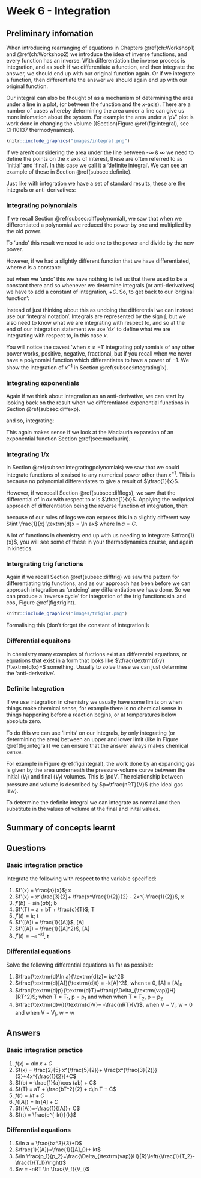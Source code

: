 # Week 6 - Integration {#ch:Workshop6}

## Preliminary infomation {#sec:Prelim6}

When introducing rearranging of equations in Chapters \@ref(ch:Workshop1) and \@ref(ch:Workshop2) we introduce the idea of inverse functions, and every function has an inverse. With differentiation the inverse process is integration, and as such if we differentiate a function, and then integrate the answer, we should end up with our original function again. Or if we integrate a function, then differentiate the answer we should again end up with our original function.

Our integral can also be thought of as a mechanism of determining the area under a line in a plot, (or between the function and the $x$-axis). There are a number of cases whereby determining the area under a line can give us more infomation about the system. For example the area under a '$pV$' plot is work done in changing the volume ((Section)Figure \@ref(fig:integral), see CH10137 thermodynamics).

```r
knitr::include_graphics("images/integral.png")
```

If we aren't considering the area under the line between -∞ & ∞ we need to define the points on the $x$ axis of interest, these are often referred to as 'initial' and 'final'. In this case we call it a 'definite integral'. We can see an example of these in Section \@ref(subsec:definite).


Just like with integration we have a set of standard results, these are the integrals or anti-derivatives:

### Integrating polynomials {#subsec:integratingpolynomials}

If we recall Section \@ref(subsec:diffpolynomial), we saw that when we differentiated a polynomial we reduced the power by one and multiplied by the old power.

\begin{equation*}
y = ax^b\\
\frac{\textrm{d}y}{\textrm{d}x}=abx^{b-1}\\
\textrm{when } x \neq 0
\end{equation*}

To 'undo' this result we need to add one to the power and divide by the new power.

\begin{equation*}
\frac{\textrm{d}y}{\textrm{d}x}=abx^{b-1}\\
y = ax^b\\
\textrm{when } x \neq -1
\end{equation*}

However, if we had a slightly different function that we have differentiated, where $c$ is a constant:

\begin{equation*}
y = ax^b+ c\\
\frac{\textrm{d}y}{\textrm{d}x}=abx^{b-1}\\
\textrm{when } x \neq 0
\end{equation*}

but when we 'undo' this we have nothing to tell us that there used to be a constant there and so whenever we determine integrals (or anti-derivatives) we have to add a constant of integration, $+C$. So, to get back to our 'original function':

\begin{equation*}
\frac{\textrm{d}y}{\textrm{d}x}=abx^{b-1}\\
y = ax^b+C\\
\textrm{when } x \neq -1
\end{equation*}



Instead of just thinking about this as undoing the differential we can instead use our 'integral notation'. Integrals are represented by the sign $\int$, but we also need to know what we are integrating with respect to, and so at the end of our integration statement we use '$\textrm{d}x$' to define what we are integrating with respect to, in this case $x$.

:::dodo
\begin{equation}
\int ax^b \textrm{d}x = \frac{a}{b+1}x^{b+1}+C
\textrm{when } x \neq -1
(\#eq:intpoly)
\end{equation}

:::

You will notice the caveat 'when $x \neq -1$' integrating polynomials of any other power works, positive, negative, fractional, but if you recall when we never have a polynomial function which differentiates to have a power of $-1$. We show the integration of $x^{-1}$ in Section \@ref(subsec:integrating1x).


### Integrating exponentials {#subsec:integratingexponentials}

Again if we think about integration as an anti-derivative, we can start by looking back on the result when we differentiated exponential functions in Section \@ref(subsec:diffexp).

\begin{equation*}
y = be^{ax}\\
\frac{\textrm{d}y}{\textrm{d}x}=abe^{ax}
\end{equation*}

and so, integrating:

\begin{equation*}
\frac{\textrm{d}y}{\textrm{d}x}=abe^{ax}\\
y = be^{ax}+C
\end{equation*}

This again makes sense if we look at the Maclaurin expansion of an exponential function Section \@ref(sec:maclaurin).

:::dodo
\begin{equation}
\int ae^{bx} \textrm{d}x = \frac{a}{b}e^{bx}+C
(\#eq:intpoly)
\end{equation}

:::

### Integrating 1/x {#subsec:integrating1x}

In Section \@ref(subsec:integratingpolynomials) we saw that we could integrate functions of x raised to any numerical power other than $x^{-1}$. This is because no polynomial differentiates to give a result of $\tfrac{1}{x}$.

However, if we recall Section \@ref(subsec:difflogs), we saw that the differential of $\ln ax$ with respect to $x$ is $\tfrac{1}{x}$. Applying the reciprical approach of differentiation being the reverse function of integration, then:

:::dodo
\begin{equation}
\int \frac{1}{x} \textrm{d}x = \ln x + C
(\#eq:intln)
\end{equation}

:::

because of our rules of logs we can express this in a slightly different way $\int \frac{1}{x} \textrm{d}x = \ln ax$ where $\ln a = C$.

A lot of functions in chemistry end up with us needing to integrate $\tfrac{1}{x}$, you will see some of these in your thermodynamics course, and again in kinetics.

### Intergrating trig functions {#subsec:}

Again if we recall Section \@ref(subsec:difftrig) we saw the pattern for differentiating trig functions, and as our approach has been before we can approach integration as 'undoing' any differentiation we have done. So we can produce a 'reverse cycle' for integration of the trig functions $\sin$ and $\cos$, Figure \@ref(fig:trigint).

```r
knitr::include_graphics("images/trigint.png")
```

Formalising this (don't forget the constant of integration!):

:::dodo
\begin{equation}
\int \sin ax \textrm{d}x = -\frac{1}{a} \cos x + C
(\#eq:intsin)
\end{equation}


\begin{equation}
\int \cos ax \textrm{d}x = \frac{1}{a} \sin x + C
(\#eq:intsin)
\end{equation}

:::

### Differential equaitons {#subsec:diffequations}

In chemistry many examples of fuctions exist as differential equations, or equations that exist in a form that looks like $\tfrac{\textrm{d}y}{\textrm{d}x}=$ something. Usually to solve these we can just determine the 'anti-derivative'.


###  Definite Integration {#subsec:defint}

If we use integration in chemistry we usually have some limits on when things make chemical sense, for example there is no chemical sense in things happening before a reaction begins, or at temperatures below absolute zero.

To do this we can use 'limits' on our integrals, by only integrating (or determining the area) between an upper and lower limit (like in Figure \@ref(fig:integral)) we can ensure that the answer always makes chemical sense.

For example in Figure \@ref(fig:integral), the work done by an expanding gas is given by the area underneath the pressure-volume curve between the initial ($V_i$) and final ($V_f$) volumes. This is $\int p \textrm{d}V$. The relationship between pressure and volume is described by $p=\tfrac{nRT}{V}$ (the ideal gas law).

To determine the definite integral we can integrate as normal and then substitute in the values of volume at the final and inital values.




## Summary of concepts learnt
 
:::info
\begin{equation*}
\begin{array}{cccc}
f^{\prime}(x) \equiv y & & f(x) \equiv \int y ~\textrm{d}x & \textrm{Conditions}\\
  \hline
  \hline
A & & x + C \\ 
Ax^n & & \dfrac{A}{n+1}x^{n+1}+ C & x \neq -1\\ 
\dfrac{A}{x} \equiv A x^{-1} & &  A \ln x + C\\  
\dfrac{A}{Bx+ d} & & \dfrac{A}{B} \ln(Bx + d) +C\\ 
e^{Ax} & &\frac{1}{A} e^{Ax} + C\\
A^x && \frac{A^x}{\ln A} +C\\
A \ln x & & A \left( x \ln x - x \right)+ C\\

\sin Ax & &-\frac{1}{A}\cos Ax + C\\ 
\cos Ax & &\frac{1}{A}\sin Ax + C\\
\tan Ax & &-\frac{1}{A}\ln(\cos Ax) + C \equiv \frac{1}{A}\ln(\sec Ax) + C & -\frac{\pi}{2} < x < \frac{\pi}{2}\\

\frac{A}{x^2 + B^2} && \frac{A}{B}\tan^{-1}\left(\frac{x}{B}\right) + C &B>0\\
Ax^2 e^{Bx} && A\left(\frac{x^2}{B} - \frac{2x}{B^2} + \frac{2}{B^3} \right)e^{Bx} +C\\

v(x) \frac{\textrm{d}u(x)}{\textrm{d}x} && u(x)v(x) - \int u(x)\frac{\textrm{d}v(x)}{\textrm{d}x} +C & \textrm{Integration by Parts}\\

Au + Bv & &A\dfrac{\textrm{d}u}{\textrm{d}x} + B\dfrac{\textrm{d}v}{\textrm{d}x} \\
\end{array}
\end{equation*}
:::

## Questions {#sec:Questions6}

### Basic integration practice

Integrate the following with respect to the variable specified:

1. $f'(x) = \frac{a}{x}$; x
1. $f'(x) = x^\frac{3}{2}+ \frac{x^\frac{1}{2}}{2} - 2x^{-\frac{1}{2}}$, x
1. $f'(b) = \sin (ab)$; b
1. $f'(T) = a + bT + \frac{c}{T}$; T
1. $f'(t) = k$; t
1. $f'([A]) = \frac{1}{[A]}$, [A]
1. $f'([A]) = \frac{1}{[A]^2}$, [A]
1. $f'(t) = -e^{-kt}$, t

### Differential equations

Solve the following differential equations as far as possible:

1. $\frac{\textrm{d}\ln a}{\textrm{d}z}= bz^2$
1. $\frac{\textrm{d}[A]}{\textrm{d}t} = -k[A]^2$, when t= 0, [A] = [A]~0~
1. $\frac{\textrm{d}p}{\textrm{d}T}=\frac{p\Delta_{\textrm{vap}}H}{RT^2}$; when T = T~1~, p = p~1~ and when when T = T~2~, p = p~2~
1. $\frac{\textrm{d}w}{\textrm{d}V}= -\frac{nRT}{V}$, when V = V~i~, w = 0 and when V = V~f~, w = w

## Answers {#sec:Answers6}

### Basic integration practice

1. $f (x) = a \ln x + C$
1. $f(x) = \frac{2}{5} x^{\frac{5}{2}}+ \frac{x^{\frac{3}{2}}}{3}+4x^{\frac{1}{2}}+C$
1. $f(b) =-\frac{1}{a}\cos (ab) + C$
1. $f(T) = aT + \frac{bT^2}{2} + c\ln T + C$
1. $f(t) = kt +C$
1. $f([A])= \ln [A] + C$
1. $f([A])=-\frac{1}{[A]}+ C$ 
1. $f(t) = \frac{e^{-kt}}{k}$

### Differential equations

1. $\ln a = \frac{bz^3}{3}+D$
1. $\frac{1}{[A]}=\frac{1}{[A]_0}+ kt$
1. $\ln \frac{p_1}{p_2}=\frac{\Delta_{\textrm{vap}}H}{R}\left({\frac{1}{T_2}-\frac{1}{T_1}}\right)$
1. $w = -nRT \ln \frac{V_f}{V_i}$
